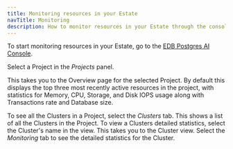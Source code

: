```yaml
---
title: Monitoring resources in your Estate
navTitle: Monitoring
description: How to monitor resources in your Estate through the console by navigating the Projects and Clusters views.
---
```


To start monitoring resources in your Estate, go to the [EDB Postgres AI Console](https://portal.biganimal.com/beacon). 

Select a Project in the *Projects* panel.

This takes you to the Overview page for the selected Project. By default this displays the top three most recently active resources in the project, with statistics for Memory, CPU, Storage, and Disk IOPS usage along with Transactions rate and Database size.

To see all the Clusters in a Project, select the *Clusters* tab. This shows a list of all the Clusters in the Project. To view a Clusters detailed statistics, select the Cluster's name in the view. This takes you to the Cluster view. Select the *Monitoring* tab to see the detailed statistics for the Cluster.

